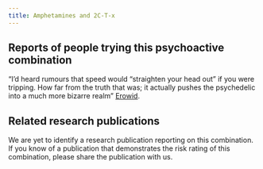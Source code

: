 ---
title: Amphetamines and 2C-T-x
---
## Reports of people trying this psychoactive combination

“I’d heard rumours that speed would “straighten your head out” if you were tripping. How far from the truth that was; it actually pushes the psychedelic into a much more bizarre realm” [Erowid](https://erowid.org/experiences/exp.php?ID=34974).


## Related research publications

We are yet to identify a research publication reporting on this combination. If you know of a publication that demonstrates the risk rating of this combination, please share the publication with us.
